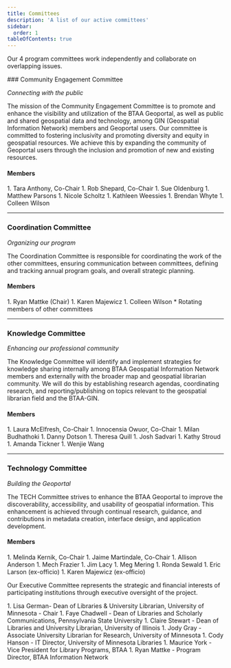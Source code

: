 ```yaml
---
title: Committees
description: 'A list of our active committees'
sidebar:
  order: 1
tableOfContents: true
---
```



<TwoThirdsLayout>

Our 4 program committees work independently and collaborate on overlapping issues.

<div slot = "left">
### Community Engagement Committee

*Connecting with the public*

The mission of the Community Engagement Committee is to promote and enhance the visibility and utilization of the BTAA Geoportal, as well as public and shared geospatial data and technology, among GIN (Geospatial Information Network) members and Geoportal users. Our committee is committed to fostering inclusivity and promoting diversity and equity in geospatial resources. We achieve this by expanding the community of Geoportal users through the inclusion and promotion of new and existing resources.
</div>
<div slot = "right">

#### Members
<div class="compact-list-extra">
1. Tara Anthony, Co-Chair
1. Rob Shepard, Co-Chair
1. Sue Oldenburg
1. Matthew Parsons
1. Nicole Scholtz
1. Kathleen Weessies
1. Brendan Whyte
1. Colleen Wilson
</div>
</div>
</TwoThirdsLayout>

<hr/>

<TwoThirdsLayout>

<div slot = "left">

### Coordination Committee
*Organizing our program*

The Coordination Committee is responsible for coordinating the work of the other committees, ensuring communication between committees, defining and tracking annual program goals, and overall strategic planning.

</div>

<div slot = "right">

#### Members
<div class="compact-list-extra">
1. Ryan Mattke (Chair)
1. Karen Majewicz
1. Colleen Wilson
* Rotating members of other committees
</div>
</div>

</TwoThirdsLayout>

<hr/>


<TwoThirdsLayout>

<div slot = "left">

### Knowledge Committee

*Enhancing our professional community*

The Knowledge Committee will identify and implement strategies for knowledge sharing internally among BTAA Geospatial Information Network members and externally with the broader map and geospatial librarian community. We will do this by establishing research agendas, coordinating research, and reporting/publishing on topics relevant to the geospatial librarian field and the BTAA-GIN. 


</div>

<div slot = "right">

#### Members
<div class="compact-list-extra">
1. Laura McElfresh, Co-Chair
1. Innocensia Owuor, Co-Chair
1. Milan Budhathoki
1. Danny Dotson
1. Theresa Quill
1. Josh Sadvari
1. Kathy Stroud
1. Amanda Tickner
1. Wenjie Wang
</div>
</div>

</TwoThirdsLayout>

<hr/>


<TwoThirdsLayout>

<div slot = "left">

### Technology Committee

*Building the Geoportal*

The TECH Committee strives to enhance the BTAA Geoportal to improve the discoverability, accessibility, and usability of geospatial information. This enhancement is achieved through continual research, guidance, and contributions in metadata creation, interface design, and application development.


</div>

<div slot = "right">

#### Members
<div class="compact-list-extra">
1. Melinda Kernik, Co-Chair
1. Jaime Martindale, Co-Chair
1. Allison Anderson
1. Mech Frazier
1. Jim Lacy
1. Meg Mering
1. Ronda Sewald
1. Eric Larson (ex-officio)
1. Karen Majewicz (ex-officio)
</div>
</div>

</TwoThirdsLayout>


<Card title="Executive Committee" icon="star">

Our Executive Committee represents the strategic and financial interests of participating institutions through executive oversight of the project.

<div class="compact-list-extra">
1. Lisa German- Dean of Libraries & University Librarian, University of Minnesota - Chair
1. Faye Chadwell - Dean of Libraries and Scholarly Communications, Pennsylvania State University
1. Claire Stewart - Dean of Libraries and University Librarian, University of Illinois
1. Jody Gray - Associate University Librarian for Research, University of Minnesota
1. Cody Hanson - IT Director, University of Minnesota Libraries
1. Maurice York - Vice President for Library Programs, BTAA
1. Ryan Mattke - Program Director, BTAA Information Network
</div>
</Card>






